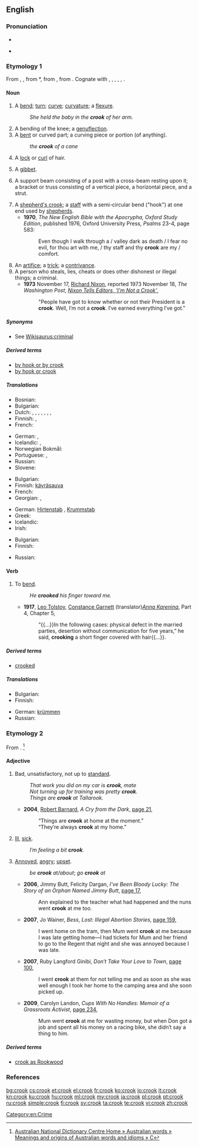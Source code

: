 ==English==

===Pronunciation===
* {{IPA|/kɹʊk/}}
* {{audio|en-us-crook.ogg|Audio (US)}}
*: {{rhymes|ʊk}}

===Etymology 1===
From {{etyl|enm}} {{term|croke|lang=enm}}, {{term|crok|lang=enm}}, from {{etyl|ang}} *{{term||crōc|hook, bend, crook|lang=ang}}, from {{proto|gem-pro|krōkaz|bend, hook|lang=en}}, from {{proto|ine-pro|greg-|tracery, basket, bend|lang=en}}. Cognate with {{etyl|nl|-}} {{term|kreuk||a bend, fold, wrinkle|lang=nl}}, {{etyl|gml|-}} {{term|kroke|lang=gml}}, {{term|krake||fold, wrinkle|lang=gml}}, {{etyl|da|-}} {{term|krog||crook, hook|lang=da}}, {{etyl|sv|-}} {{term|krok||crook, hook|lang=sv}}, {{etyl|is|-}} {{term|krókur||hook|lang=is}}.

====Noun====
{{en-noun}}

# A [[bend]]; [[turn]]; [[curve]]; [[curvature]]; a [[flexure]].
#: ''She held the baby in the '''crook''' of her arm.''
# A bending of the knee; a [[genuflection]].
# A [[bent]] or curved part; a curving piece or portion (of anything).
#: ''the '''crook''' of a cane''
# {{obsolete}} A [[lock]] or [[curl]] of hair.
# {{obsolete}} A [[gibbet]].
# {{obsolete}} A support beam consisting of a post with a cross-beam resting upon it; a bracket or truss consisting of a vertical piece, a horizontal piece, and a strut.
# A [[shepherd's crook]]; a [[staff]] with a semi-circular bend ("hook") at one end used by [[shepherd]]s.
#* '''1970''', ''The New English Bible with the Apocrypha, Oxford Study Edition'', published 1976, Oxford University Press, ''Psalms'' 23-4, page 583:
#*: Even though I walk through a / valley dark as death / I fear no evil, for thou art with me, / thy staff and thy '''crook''' are my / comfort.
# An [[artifice]]; a [[trick]]; a [[contrivance]].
# A person who steals, lies, cheats or does other dishonest or illegal things; a criminal.
#* '''1973''' November 17, [[w:Richard Nixon|Richard Nixon]], reported 1973 November 18, ''The Washington Post'', [http://www.washingtonpost.com/wp-srv/national/longterm/watergate/articles/111873-1.htm ''Nixon Tells Editors, ‘I'm Not a Crook’''],
#*: "People have got to know whether or not their President is a '''crook'''. Well, I′m not a '''crook'''. I′ve earned everything I′ve got."

=====Synonyms=====
* {{sense|criminal}} See [[Wikisaurus:criminal]]

=====Derived terms=====
* [[by hook or by crook]]
* [[by hook or crook]] {{qualifier|US}}

=====Translations=====
{{trans-top|a criminal who steals}}
* Bosnian: {{t-|bs|lopov|m}}
* Bulgarian: {{t+|bg|крадец|m}}
* Dutch: {{t+|nl|oplichter|m}}, {{t+|nl|oplichtster|f}}, {{t+|nl|zwendelaar|m}}, {{t-|nl|zwendelaarster|f}}, {{t+|nl|afzetter|m}}, {{t-|nl|afzetster|f}}, {{t+|nl|bedrieger|m}}, {{t-|nl|bedriegster|f}}
* Finnish: {{t+|fi|rikollinen}}, {{t+|fi|konna}}
* French: {{t+|fr|escroc|m}}
{{trans-mid}}
* German: {{t+|de|Gauner|m}}, {{t+|de|Ganove|m}}
* Icelandic: {{t+|is|glæpamaður|m}}, {{t-|is|þorpari|m}}
* Norwegian Bokmål: {{t-|nb|skurk|m}}
* Portuguese: {{t+|pt|ladrão|m}}, {{t+|pt|ladra|f}}
* Russian: {{t+|ru|вор|sc=Cyrl}}
* Slovene: {{t-|sl|lopov|m}}
{{trans-bottom}}

{{trans-top|a staff with a hook at one end, particularly one used by shepherds}}
* Bulgarian: {{t+|bg|гега|f}}
* Finnish: [[käyräsauva]]
* French: {{t+|fr|houlette|f}}
* Georgian: {{t|ka|კავი|sc=Geor|tr=kavi}}, {{t|ka|კაუჭი|sc=Geor|tr=kauči}}
{{trans-mid}}
* German: [[Hirtenstab]] {{m}}, [[Krummstab]] {{m}}
* Greek: {{t+|el|γκλίτσα|f|tr=gklítsa}}
* Icelandic: {{t-|is|hirðingjastafur|m}}
* Irish: {{t-|ga|crúca|m}}
{{trans-bottom}}

{{trans-top|a bend}}
* Bulgarian: {{t+|bg|извивка|f}}
* Finnish: {{t-|fi|taive}}
{{trans-mid}}
* Russian: {{t+|ru|изгиб|sc=Cyrl}}
{{trans-bottom}}

====Verb====
{{en-verb}}

# {{transitive}} To [[bend]].
#: ''He '''crooked''' his finger toward me.''
#* '''1917''', [[w:Leo Tolstoy|Leo Tolstoy]], [[w:Constance Garnett|Constance Garnett]] (translator)''[[s:Anna Karenina|Anna Karenina]]'', Part 4, Chapter 5,
#*: “{{...}}In the following cases: physical defect in the married parties, desertion without communication for five years,” he said, '''crooking''' a short finger covered with hair{{...}}.

=====Derived terms=====
* [[crooked]] {{qualifier|adjective}}

=====Translations=====
{{trans-top|to bend}}
* Bulgarian: {{t+|bg|извивам}}
* Finnish: {{t-|fi|koukistaa}}
{{trans-mid}}
* German: [[krümmen]]
* Russian: {{t+|ru|сгибать}}
{{trans-bottom}}

===Etymology 2===
From {{term|crooked||dishonestly come by}}. <ref>[http://andc.anu.edu.au/australian-words/meanings-origins?field_alphabet_value=81 Australian National Dictionary Centre Home » Australian words » Meanings and origins of Australian words and idioms » C]</ref>

====Adjective====
{{en-adj}}

# {{Australia|New Zealand|slang}} Bad, unsatisfactory, not up to [[standard]].
#: ''That work you did on my car is '''crook''', mate''
#: ''Not turning up for training was pretty '''crook'''.''
#: ''Things are '''crook''' at Tallarook.''
#* '''2004''', [[w:Robert Barnard|Robert Barnard]], ''A Cry from the Dark'', [http://books.google.com.au/books?id=NoOp5G-CGqQC&pg=PA21&dq=%22are|be+crook+at%22+-intitle:%22%22+-inauthor:%22%22&hl=en&sa=X&ei=R4QzT82mDY7qmAWVqN2DAg&redir_esc=y#v=onepage&q=%22are|be%20crook%20at%22%20-intitle%3A%22%22%20-inauthor%3A%22%22&f=false page 21],
#*: “Things are '''crook''' at home at the moment.”
#*: “They′re always '''crook''' at my home.”
# {{Australia|New Zealand|slang}} [[ill|Ill]], [[sick]].
#: ''I′m feeling a bit '''crook'''.''
# {{Australia|New Zealand|slang}} [[annoyed|Annoyed]], [[angry]]; [[upset]].
#: ''be '''crook''' at/about''; ''go '''crook''' at''
#* '''2006''', Jimmy Butt, Felicity Dargan, ''I've Been Bloody Lucky: The Story of an Orphan Named Jimmy Butt'', [http://books.google.com.au/books?id=hpLU50pmCs0C&pg=PA17&dq=%22go|gone|went+crook+at%22+-intitle:%22%22+-inauthor:%22%22&hl=en&sa=X&ei=0oUzT8KBE4X5mAX58pWJAg&redir_esc=y#v=onepage&q=%22go|gone|went%20crook%20at%22%20-intitle%3A%22%22%20-inauthor%3A%22%22&f=false page 17],
#*: Ann explained to the teacher what had happened and the nuns went '''crook''' at me too.
#* '''2007''', Jo Wainer, ''Bess'', ''Lost: Illegal Abortion Stories'', [http://books.google.com.au/books?id=ln97vrDVN58C&pg=PA159&dq=%22go|gone|went+crook+at%22+-intitle:%22%22+-inauthor:%22%22&hl=en&sa=X&ei=0oUzT8KBE4X5mAX58pWJAg&redir_esc=y#v=onepage&q=%22go|gone|went%20crook%20at%22%20-intitle%3A%22%22%20-inauthor%3A%22%22&f=false page 159],
#*: I went home on the tram, then Mum went '''crook''' at me because I was late getting home—I had tickets for Mum and her friend to go to the Regent that night and she was annoyed because I was late.
#* '''2007''', Ruby Langford Ginibi, ''Don′t Take Your Love to Town'', [http://books.google.com.au/books?id=6xEKJLBTnkQC&pg=PA100&dq=%22go|gone|went+crook+at%22+-intitle:%22%22+-inauthor:%22%22&hl=en&sa=X&ei=KYozT_ndH8_omAX1ovSSAg&redir_esc=y#v=onepage&q=%22go|gone|went%20crook%20at%22%20-intitle%3A%22%22%20-inauthor%3A%22%22&f=false page 100],
#*: I went '''crook''' at them for not telling me and as soon as she was well enough I took her home to the camping area and she soon picked up.
#* '''2009''', Carolyn Landon, ''Cups With No Handles: Memoir of a Grassroots Activist'', [http://books.google.com.au/books?id=AkMZc1dAwCsC&pg=PA234&dq=%22go|gone|went+crook+at%22+-intitle:%22%22+-inauthor:%22%22&hl=en&sa=X&ei=0oUzT8KBE4X5mAX58pWJAg&redir_esc=y#v=onepage&q=%22go|gone|went%20crook%20at%22%20-intitle%3A%22%22%20-inauthor%3A%22%22&f=false page 234],
#*: Mum went '''crook''' at me for wasting money, but when Don got a job and spent all his money on a racing bike, she didn′t say a thing to him.

=====Derived terms=====
* [[crook as Rookwood]]

===References===
<references/>

[[Category:en:Crime]]

[[bg:crook]]
[[cs:crook]]
[[et:crook]]
[[el:crook]]
[[fr:crook]]
[[ko:crook]]
[[io:crook]]
[[it:crook]]
[[kn:crook]]
[[ku:crook]]
[[hu:crook]]
[[ml:crook]]
[[my:crook]]
[[ja:crook]]
[[pl:crook]]
[[pt:crook]]
[[ru:crook]]
[[simple:crook]]
[[fi:crook]]
[[sv:crook]]
[[ta:crook]]
[[te:crook]]
[[vi:crook]]
[[zh:crook]]